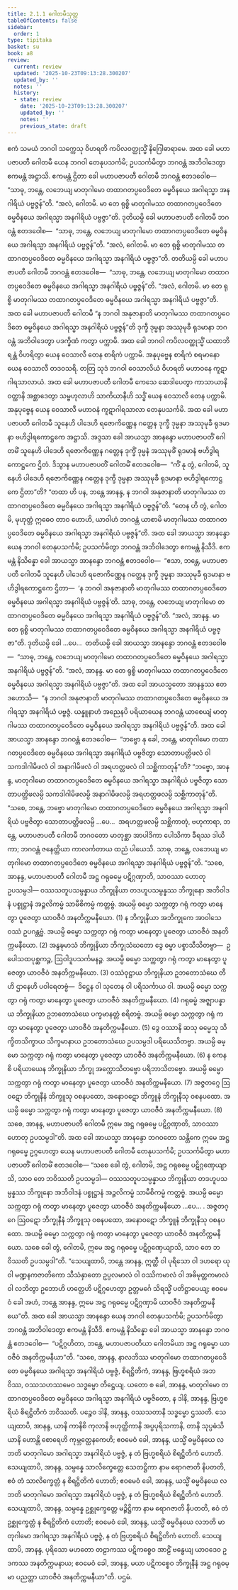 ```yaml
---
title: 2.1.1 ဂေါတမီသုတ္တ
tableOfContents: false
sidebar:
  order: 1
type: tipitaka
basket: su
book: a8
review:
  current: review
  updated: '2025-10-23T09:13:28.300207'
  updated_by: ''
  notes: ''
  history:
  - state: review
    date: '2025-10-23T09:13:28.300207'
    updated_by: ''
    notes: ''
    previous_state: draft
---
```



<ReviewStatus review={frontmatter.review} showDetails={true} />

<HypothesisAnnotation frontmatter={frontmatter} />

<DynamicBreadcrumb />

<Division number="51" book="a8" e="ch" v="17" p="101">

<Paragraph number="525" book="a8">
ဧကံ သမယံ ဘဂဝါ သက္ကေသု ဝိဟရတိ ကပိလဝတ္ထုသ္မိံ နိဂြေါဓာရာမေ. အထ ခေါ မဟာပဇာပတီ ဂေါတမီ ယေန ဘဂဝါ တေနုပသင်္ကမိ; ဥပသင်္ကမိတွာ ဘဂဝန္တံ အဘိဝါဒေတွာ ဧကမန္တံ အဋ္ဌာသိ. ဧကမန္တံ ဌိတာ ခေါ မဟာပဇာပတီ ဂေါတမီ ဘဂဝန္တံ ဧတဒဝေါစ—  “သာဓု, ဘန္တေ, လဘေယျ မာတုဂါမော တထာဂတပ္ပဝေဒိတေ ဓမ္မဝိနယေ အဂါရသ္မာ အနဂါရိယံ ပဗ္ဗဇ္ဇန်”တိ. “အလံ, ဂေါတမိ. မာ တေ ရုစ္စိ မာတုဂါမဿ တထာဂတပ္ပဝေဒိတေ ဓမ္မဝိနယေ အဂါရသ္မာ အနဂါရိယံ ပဗ္ဗဇ္ဇာ”တိ.
</Paragraph>

<Paragraph number="526" book="a8">
ဒုတိယမ္ပိ ခေါ မဟာပဇာပတီ ဂေါတမီ ဘဂဝန္တံ ဧတဒဝေါစ—  “သာဓု, ဘန္တေ, လဘေယျ မာတုဂါမော တထာဂတပ္ပဝေဒိတေ ဓမ္မဝိနယေ အဂါရသ္မာ အနဂါရိယံ ပဗ္ဗဇ္ဇန်”တိ. “အလံ, ဂေါတမိ. မာ တေ ရုစ္စိ မာတုဂါမဿ တထာဂတပ္ပဝေဒိတေ ဓမ္မဝိနယေ အဂါရသ္မာ အနဂါရိယံ ပဗ္ဗဇ္ဇာ”တိ.
</Paragraph>

<Paragraph number="527" book="a8">
တတိယမ္ပိ ခေါ မဟာပဇာပတီ ဂေါတမီ ဘဂဝန္တံ ဧတဒဝေါစ—  “သာဓု, ဘန္တေ, လဘေယျ မာတုဂါမော တထာဂတပ္ပဝေဒိတေ ဓမ္မဝိနယေ အဂါရသ္မာ အနဂါရိယံ ပဗ္ဗဇ္ဇန်”တိ. “အလံ, ဂေါတမိ. မာ တေ ရုစ္စိ မာတုဂါမဿ တထာဂတပ္ပဝေဒိတေ ဓမ္မဝိနယေ အဂါရသ္မာ အနဂါရိယံ ပဗ္ဗဇ္ဇာ”တိ.
</Paragraph>

<Paragraph number="528" book="a8">
အထ ခေါ မဟာပဇာပတီ ဂေါတမီ “န ဘဂဝါ အနုဇာနာတိ မာတုဂါမဿ တထာဂတပ္ပဝေဒိတေ ဓမ္မဝိနယေ အဂါရသ္မာ အနဂါရိယံ ပဗ္ဗဇ္ဇန်”တိ ဒုက္ခီ ဒုမ္မနာ အဿုမုခီ ရုဒမာနာ ဘဂဝန္တံ အဘိဝါဒေတွာ ပဒက္ခိဏံ ကတွာ ပက္ကာမိ.
</Paragraph>

<Paragraph number="529" book="a8">
အထ ခေါ ဘဂဝါ ကပိလဝတ္ထုသ္မိံ ယထာဘိရန္တံ ဝိဟရိတွာ ယေန ဝေသာလီ တေန စာရိကံ ပက္ကာမိ. အနုပုဗ္ဗေန စာရိကံ စရမာနော ယေန ဝေသာလီ တဒဝသရိ. တတြ သုဒံ ဘဂဝါ ဝေသာလိယံ ဝိဟရတိ မဟာဝနေ ကူဋာဂါရသာလာယံ. အထ ခေါ မဟာပဇာပတီ ဂေါတမီ ကေသေ ဆေဒါပေတွာ ကာသာယာနိ ဝတ္ထာနိ အစ္ဆာဒေတွာ သမ္ဗဟုလာဟိ သာကိယာနီဟိ သဒ္ဓိံ ယေန ဝေသာလီ တေန ပက္ကာမိ. အနုပုဗ္ဗေန ယေန ဝေသာလီ မဟာဝနံ ကူဋာဂါရသာလာ တေနုပသင်္ကမိ. အထ ခေါ မဟာပဇာပတီ ဂေါတမီ သူနေဟိ ပါဒေဟိ ရဇောကိဏ္ဏေန ဂတ္တေန ဒုက္ခီ ဒုမ္မနာ အဿုမုခီ ရုဒမာနာ ဗဟိဒွါရကောဋ္ဌကေ အဋ္ဌာသိ.
</Paragraph>

<Paragraph number="530" book="a8">
အဒ္ဒသာ ခေါ အာယသ္မာ အာနန္ဒော မဟာပဇာပတိံ ဂေါတမိံ သူနေဟိ ပါဒေဟိ ရဇောကိဏ္ဏေန ဂတ္တေန ဒုက္ခိံ ဒုမ္မနံ အဿုမုခိံ ရုဒမာနံ ဗဟိဒွါရကောဋ္ဌကေ ဌိတံ. ဒိသွာန မဟာပဇာပတိံ ဂေါတမိံ ဧတဒဝေါစ—  “ကိံ နု တွံ, ဂေါတမိ, သူနေဟိ ပါဒေဟိ ရဇောကိဏ္ဏေန ဂတ္တေန ဒုက္ခီ ဒုမ္မနာ အဿုမုခီ ရုဒမာနာ ဗဟိဒွါရကောဋ္ဌကေ ဌိတာ”တိ? “တထာ ဟိ ပန, ဘန္တေ အာနန္ဒ, န ဘဂဝါ အနုဇာနာတိ မာတုဂါမဿ တထာဂတပ္ပဝေဒိတေ ဓမ္မဝိနယေ အဂါရသ္မာ အနဂါရိယံ ပဗ္ဗဇ္ဇန်”တိ. “တေန ဟိ တွံ, ဂေါတမိ, မုဟုတ္တံ ဣဓေဝ တာဝ ဟောဟိ, ယာဝါဟံ ဘဂဝန္တံ ယာစာမိ မာတုဂါမဿ တထာဂတပ္ပဝေဒိတေ ဓမ္မဝိနယေ အဂါရသ္မာ အနဂါရိယံ ပဗ္ဗဇ္ဇန်”တိ.
</Paragraph>

<Paragraph number="531" book="a8">
အထ ခေါ အာယသ္မာ အာနန္ဒော ယေန ဘဂဝါ တေနုပသင်္ကမိ; ဥပသင်္ကမိတွာ ဘဂဝန္တံ အဘိဝါဒေတွာ ဧကမန္တံ နိသီဒိ. ဧကမန္တံ နိသိန္နော ခေါ အာယသ္မာ အာနန္ဒော ဘဂဝန္တံ ဧတဒဝေါစ—  “ဧသာ, ဘန္တေ, မဟာပဇာပတီ ဂေါတမီ သူနေဟိ ပါဒေဟိ ရဇောကိဏ္ဏေန ဂတ္တေန ဒုက္ခီ ဒုမ္မနာ အဿုမုခီ ရုဒမာနာ ဗဟိဒွါရကောဋ္ဌကေ ဌိတာ—  ‘န ဘဂဝါ အနုဇာနာတိ မာတုဂါမဿ တထာဂတပ္ပဝေဒိတေ ဓမ္မဝိနယေ အဂါရသ္မာ အနဂါရိယံ ပဗ္ဗဇ္ဇန်’တိ. သာဓု, ဘန္တေ, လဘေယျ မာတုဂါမော တထာဂတပ္ပဝေဒိတေ ဓမ္မဝိနယေ အဂါရသ္မာ အနဂါရိယံ ပဗ္ဗဇ္ဇန်”တိ. “အလံ, အာနန္ဒ. မာ တေ ရုစ္စိ မာတုဂါမဿ တထာဂတပ္ပဝေဒိတေ ဓမ္မဝိနယေ အဂါရသ္မာ အနဂါရိယံ ပဗ္ဗဇ္ဇာ”တိ.
</Paragraph>

<Paragraph number="532" book="a8">
ဒုတိယမ္ပိ ခေါ …ပေ…  တတိယမ္ပိ ခေါ အာယသ္မာ အာနန္ဒော ဘဂဝန္တံ ဧတဒဝေါစ—  “သာဓု, ဘန္တေ, လဘေယျ မာတုဂါမော တထာဂတပ္ပဝေဒိတေ ဓမ္မဝိနယေ အဂါရသ္မာ အနဂါရိယံ ပဗ္ဗဇ္ဇန်”တိ. “အလံ, အာနန္ဒ. မာ တေ ရုစ္စိ မာတုဂါမဿ တထာဂတပ္ပဝေဒိတေ ဓမ္မဝိနယေ အဂါရသ္မာ အနဂါရိယံ ပဗ္ဗဇ္ဇာ”တိ.
</Paragraph>

<Paragraph number="533" book="a8">
အထ ခေါ အာယသ္မတော အာနန္ဒဿ ဧတဒဟောသိ—  “န ဘဂဝါ အနုဇာနာတိ မာတုဂါမဿ တထာဂတပ္ပဝေဒိတေ ဓမ္မဝိနယေ အဂါရသ္မာ အနဂါရိယံ ပဗ္ဗဇ္ဇံ. ယန္နူနာဟံ အညေနပိ ပရိယာယေန ဘဂဝန္တံ ယာစေယျံ မာတုဂါမဿ တထာဂတပ္ပဝေဒိတေ ဓမ္မဝိနယေ အဂါရသ္မာ အနဂါရိယံ ပဗ္ဗဇ္ဇန်”တိ. အထ ခေါ အာယသ္မာ အာနန္ဒော ဘဂဝန္တံ ဧတဒဝေါစ—  “ဘဗ္ဗော နု ခေါ, ဘန္တေ, မာတုဂါမော တထာဂတပ္ပဝေဒိတေ ဓမ္မဝိနယေ အဂါရသ္မာ အနဂါရိယံ ပဗ္ဗဇိတွာ သောတာပတ္တိဖလံ ဝါ သကဒါဂါမိဖလံ ဝါ အနာဂါမိဖလံ ဝါ အရဟတ္တဖလံ ဝါ သစ္ဆိကာတုန်”တိ? “ဘဗ္ဗော, အာနန္ဒ, မာတုဂါမော တထာဂတပ္ပဝေဒိတေ ဓမ္မဝိနယေ အဂါရသ္မာ အနဂါရိယံ ပဗ္ဗဇိတွာ သောတာပတ္တိဖလမ္ပိ သကဒါဂါမိဖလမ္ပိ အနာဂါမိဖလမ္ပိ အရဟတ္တဖလမ္ပိ သစ္ဆိကာတုန်”တိ. “သစေ, ဘန္တေ, ဘဗ္ဗော မာတုဂါမော တထာဂတပ္ပဝေဒိတေ ဓမ္မဝိနယေ အဂါရသ္မာ အနဂါရိယံ ပဗ္ဗဇိတွာ သောတာပတ္တိဖလမ္ပိ …ပေ…  အရဟတ္တဖလမ္ပိ သစ္ဆိကာတုံ, ဗဟုကာရာ, ဘန္တေ, မဟာပဇာပတီ ဂေါတမီ ဘဂဝတော မာတုစ္ဆာ အာပါဒိကာ ပေါသိကာ ခီရဿ ဒါယိကာ; ဘဂဝန္တံ ဇနေတ္တိယာ ကာလင်္ကတာယ ထညံ ပါယေသိ. သာဓု, ဘန္တေ, လဘေယျ မာတုဂါမော တထာဂတပ္ပဝေဒိတေ ဓမ္မဝိနယေ အဂါရသ္မာ အနဂါရိယံ ပဗ္ဗဇ္ဇန်”တိ.
</Paragraph>

<Paragraph number="534" book="a8">
“သစေ, အာနန္ဒ, မဟာပဇာပတီ ဂေါတမီ အဋ္ဌ ဂရုဓမ္မေ ပဋိဂ္ဂဏှာတိ, သာဝဿာ ဟောတု ဥပသမ္ပဒါ—
</Paragraph>

<Paragraph number="535" book="a8">
ဝဿသတူပသမ္ပန္နာယ ဘိက္ခုနိယာ တဒဟူပသမ္ပန္နဿ ဘိက္ခုနော အဘိဝါဒနံ ပစ္စုဋ္ဌာနံ အဉ္ဇလိကမ္မံ သာမီစိကမ္မံ ကတ္တဗ္ဗံ. အယမ္ပိ ဓမ္မော သက္ကတွာ ဂရုံ ကတွာ မာနေတွာ ပူဇေတွာ ယာဝဇီဝံ အနတိက္ကမနီယော. (1)
</Paragraph>

<Paragraph number="536" book="a8">
န ဘိက္ခုနိယာ အဘိက္ခုကေ အာဝါသေ ဝဿံ ဥပဂန္တဗ္ဗံ. အယမ္ပိ ဓမ္မော သက္ကတွာ ဂရုံ ကတွာ မာနေတွာ ပူဇေတွာ ယာဝဇီဝံ အနတိက္ကမနီယော. (2)
</Paragraph>

<Paragraph number="537" book="a8">
အနွဍ္ဎမာသံ ဘိက္ခုနိယာ ဘိက္ခုသံဃတော ဒွေ ဓမ္မာ ပစ္စာသီသိတဗ္ဗာ—  ဥပေါသထပုစ္ဆကဉ္စ, ဩဝါဒူပသင်္ကမနဉ္စ. အယမ္ပိ ဓမ္မော သက္ကတွာ ဂရုံ ကတွာ မာနေတွာ ပူဇေတွာ ယာဝဇီဝံ အနတိက္ကမနီယော. (3)
</Paragraph>

<Paragraph number="538" book="a8">
ဝဿံဝုဋ္ဌာယ ဘိက္ခုနိယာ ဥဘတောသံဃေ တီဟိ ဌာနေဟိ ပဝါရေတဗ္ဗံ—  ဒိဋ္ဌေန ဝါ သုတေန ဝါ ပရိသင်္ကာယ ဝါ. အယမ္ပိ ဓမ္မော သက္ကတွာ ဂရုံ ကတွာ မာနေတွာ ပူဇေတွာ ယာဝဇီဝံ အနတိက္ကမနီယော. (4)
</Paragraph>

<Paragraph number="539" book="a8">
ဂရုဓမ္မံ အဇ္ဈာပန္နာယ ဘိက္ခုနိယာ ဥဘတောသံဃေ ပက္ခမာနတ္တံ စရိတဗ္ဗံ. အယမ္ပိ ဓမ္မော သက္ကတွာ ဂရုံ ကတွာ မာနေတွာ ပူဇေတွာ ယာဝဇီဝံ အနတိက္ကမနီယော. (5)
</Paragraph>

<Paragraph number="540" book="a8">
ဒွေ ဝဿာနိ ဆသု ဓမ္မေသု သိက္ခိတသိက္ခာယ သိက္ခမာနာယ ဥဘတောသံဃေ ဥပသမ္ပဒါ ပရိယေသိတဗ္ဗာ. အယမ္ပိ ဓမ္မော သက္ကတွာ ဂရုံ ကတွာ မာနေတွာ ပူဇေတွာ ယာဝဇီဝံ အနတိက္ကမနီယော. (6)
</Paragraph>

<Paragraph number="541" book="a8">
န ကေနစိ ပရိယာယေန ဘိက္ခုနိယာ ဘိက္ခု အက္ကောသိတဗ္ဗော ပရိဘာသိတဗ္ဗော. အယမ္ပိ ဓမ္မော သက္ကတွာ ဂရုံ ကတွာ မာနေတွာ ပူဇေတွာ ယာဝဇီဝံ အနတိက္ကမနီယော. (7)
</Paragraph>

<Paragraph number="542" book="a8">
အဇ္ဇတဂ္ဂေ ဩဝဋော ဘိက္ခုနီနံ ဘိက္ခူသု ဝစနပထော, အနောဝဋော ဘိက္ခူနံ ဘိက္ခုနီသု ဝစနပထော. အယမ္ပိ ဓမ္မော သက္ကတွာ ဂရုံ ကတွာ မာနေတွာ ပူဇေတွာ ယာဝဇီဝံ အနတိက္ကမနီယော. (8)
</Paragraph>

<Paragraph number="543" book="a8">
သစေ, အာနန္ဒ, မဟာပဇာပတီ ဂေါတမီ ဣမေ အဋ္ဌ ဂရုဓမ္မေ ပဋိဂ္ဂဏှာတိ, သာဝဿာ ဟောတု ဥပသမ္ပဒါ”တိ.
</Paragraph>

<Paragraph number="544" book="a8">
အထ ခေါ အာယသ္မာ အာနန္ဒော ဘဂဝတော သန္တိကေ ဣမေ အဋ္ဌ ဂရုဓမ္မေ ဥဂ္ဂဟေတွာ ယေန မဟာပဇာပတီ ဂေါတမီ တေနုပသင်္ကမိ; ဥပသင်္ကမိတွာ မဟာပဇာပတိံ ဂေါတမိံ ဧတဒဝေါစ—
</Paragraph>

<Paragraph number="545" book="a8">
“သစေ ခေါ တွံ, ဂေါတမိ, အဋ္ဌ ဂရုဓမ္မေ ပဋိဂ္ဂဏှေယျာသိ, သာဝ တေ ဘဝိဿတိ ဥပသမ္ပဒါ—
</Paragraph>

<Paragraph number="546" book="a8">
ဝဿသတူပသမ္ပန္နာယ ဘိက္ခုနိယာ တဒဟူပသမ္ပန္နဿ ဘိက္ခုနော အဘိဝါဒနံ ပစ္စုဋ္ဌာနံ အဉ္ဇလိကမ္မံ သာမီစိကမ္မံ ကတ္တဗ္ဗံ. အယမ္ပိ ဓမ္မော သက္ကတွာ ဂရုံ ကတွာ မာနေတွာ ပူဇေတွာ ယာဝဇီဝံ အနတိက္ကမနီယော …ပေ… .
</Paragraph>

<Paragraph number="547" book="a8">
အဇ္ဇတဂ္ဂေ ဩဝဋော ဘိက္ခုနီနံ ဘိက္ခူသု ဝစနပထော, အနောဝဋော ဘိက္ခူနံ ဘိက္ခုနီသု ဝစနပထော. အယမ္ပိ ဓမ္မော သက္ကတွာ ဂရုံ ကတွာ မာနေတွာ ပူဇေတွာ ယာဝဇီဝံ အနတိက္ကမနီယော. သစေ ခေါ တွံ, ဂေါတမိ, ဣမေ အဋ္ဌ ဂရုဓမ္မေ ပဋိဂ္ဂဏှေယျာသိ, သာဝ တေ ဘဝိဿတိ ဥပသမ္ပဒါ”တိ.
</Paragraph>

<Paragraph number="548" book="a8">
“သေယျထာပိ, ဘန္တေ အာနန္ဒ, ဣတ္ထီ ဝါ ပုရိသော ဝါ ဒဟရော ယုဝါ မဏ္ဍနကဇာတိကော သီသံနှာတော ဥပ္ပလမာလံ ဝါ ဝဿိကမာလံ ဝါ အဓိမုတ္တကမာလံ ဝါ လဘိတွာ ဥဘောဟိ ဟတ္ထေဟိ ပဋိဂ္ဂဟေတွာ ဥတ္တမင်္ဂေ သိရသ္မိံ ပတိဋ္ဌာပေယျ; ဧဝမေဝံ ခေါ အဟံ, ဘန္တေ အာနန္ဒ, ဣမေ အဋ္ဌ ဂရုဓမ္မေ ပဋိဂ္ဂဏှာမိ ယာဝဇီဝံ အနတိက္ကမနီယေ”တိ.
</Paragraph>

<Paragraph number="549" book="a8">
အထ ခေါ အာယသ္မာ အာနန္ဒော ယေန ဘဂဝါ တေနုပသင်္ကမိ; ဥပသင်္ကမိတွာ ဘဂဝန္တံ အဘိဝါဒေတွာ ဧကမန္တံ နိသီဒိ. ဧကမန္တံ နိသိန္နော ခေါ အာယသ္မာ အာနန္ဒော ဘဂဝန္တံ ဧတဒဝေါစ—  “ပဋိဂ္ဂဟိတာ, ဘန္တေ, မဟာပဇာပတိယာ ဂေါတမိယာ အဋ္ဌ ဂရုဓမ္မာ ယာဝဇီဝံ အနတိက္ကမနီယာ”တိ.
</Paragraph>

<Paragraph number="550" book="a8">
“သစေ, အာနန္ဒ, နာလဘိဿ မာတုဂါမော တထာဂတပ္ပဝေဒိတေ ဓမ္မဝိနယေ အဂါရသ္မာ အနဂါရိယံ ပဗ္ဗဇ္ဇံ, စိရဋ္ဌိတိကံ, အာနန္ဒ, ဗြဟ္မစရိယံ အဘဝိဿ, ဝဿသဟဿမေဝ သဒ္ဓမ္မော တိဋ္ဌေယျ. ယတော စ ခေါ, အာနန္ဒ, မာတုဂါမော တထာဂတပ္ပဝေဒိတေ ဓမ္မဝိနယေ အဂါရသ္မာ အနဂါရိယံ ပဗ္ဗဇိတော, န ဒါနိ, အာနန္ဒ, ဗြဟ္မစရိယံ စိရဋ္ဌိတိကံ ဘဝိဿတိ. ပဉ္စေဝ ဒါနိ, အာနန္ဒ, ဝဿသတာနိ သဒ္ဓမ္မော ဌဿတိ.
</Paragraph>

<Paragraph number="551" book="a8">
သေယျထာပိ, အာနန္ဒ, ယာနိ ကာနိစိ ကုလာနိ ဗဟုတ္ထိကာနိ အပ္ပပုရိသကာနိ, တာနိ သုပ္ပဓံသိယာနိ ဟောန္တိ စောရေဟိ ကုမ္ဘတ္ထေနကေဟိ; ဧဝမေဝံ ခေါ, အာနန္ဒ, ယသ္မိံ ဓမ္မဝိနယေ လဘတိ မာတုဂါမော အဂါရသ္မာ အနဂါရိယံ ပဗ္ဗဇ္ဇံ, န တံ ဗြဟ္မစရိယံ စိရဋ္ဌိတိကံ ဟောတိ.
</Paragraph>

<Paragraph number="552" book="a8">
သေယျထာပိ, အာနန္ဒ, သမ္ပန္နေ သာလိက္ခေတ္တေ သေတဋ္ဌိကာ နာမ ရောဂဇာတိ နိပတတိ, ဧဝံ တံ သာလိက္ခေတ္တံ န စိရဋ္ဌိတိကံ ဟောတိ; ဧဝမေဝံ ခေါ, အာနန္ဒ, ယသ္မိံ ဓမ္မဝိနယေ လဘတိ မာတုဂါမော အဂါရသ္မာ အနဂါရိယံ ပဗ္ဗဇ္ဇံ, န တံ ဗြဟ္မစရိယံ စိရဋ္ဌိတိကံ ဟောတိ.
</Paragraph>

<Paragraph number="553" book="a8">
သေယျထာပိ, အာနန္ဒ, သမ္ပန္နေ ဥစ္ဆုက္ခေတ္တေ မဉ္ဇိဋ္ဌိကာ နာမ ရောဂဇာတိ နိပတတိ, ဧဝံ တံ ဥစ္ဆုက္ခေတ္တံ န စိရဋ္ဌိတိကံ ဟောတိ; ဧဝမေဝံ ခေါ, အာနန္ဒ, ယသ္မိံ ဓမ္မဝိနယေ လဘတိ မာတုဂါမော အဂါရသ္မာ အနဂါရိယံ ပဗ္ဗဇ္ဇံ, န တံ ဗြဟ္မစရိယံ စိရဋ္ဌိတိကံ ဟောတိ.
</Paragraph>

<Paragraph number="554" book="a8">
သေယျထာပိ, အာနန္ဒ, ပုရိသော မဟတော တဠာကဿ ပဋိကစ္စေဝ အာဠိံ ဗန္ဓေယျ ယာဝဒေဝ ဥဒကဿ အနတိက္ကမနာယ; ဧဝမေဝံ ခေါ, အာနန္ဒ, မယာ ပဋိကစ္စေဝ ဘိက္ခုနီနံ အဋ္ဌ ဂရုဓမ္မာ ပညတ္တာ ယာဝဇီဝံ အနတိက္ကမနီယာ”တိ.

</Paragraph>
</Division>

<Paragraph number="555" type="center" book="a8">
ပဌမံ.
</Paragraph>